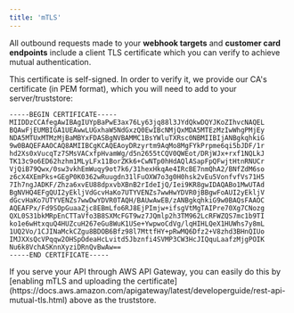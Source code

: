```yaml
---
title: 'mTLS'
---
```


All outbound requests made to your **webhook targets** and **customer card endpoints** include a client TLS certificate which you can verify to achieve mutual authentication.

This certificate is self-signed. In order to verify it, we provide our CA's certificate (in PEM format), which you will need to add to your server/truststore:

```
-----BEGIN CERTIFICATE-----
MIIDDzCCAfegAwIBAgIUYpBaPwE3ax76Ly63jq88l3JYdQkwDQYJKoZIhvcNAQEL
BQAwFjEUMBIGA1UEAwwLUGxhaW5NdGxzQ0EwIBcNMjQxMDA5MTEzMzIwWhgPMjEy
NDA5MTUxMTMzMjBaMBYxFDASBgNVBAMMC1BsYWluTXRsc0NBMIIBIjANBgkqhkiG
9w0BAQEFAAOCAQ8AMIIBCgKCAQEAoyDRzyrtm9AqMo8MgFYkPrpme6qi5bJDF/1r
hd2Xs0xVucqTz7SMsVACxfpHvamWg/d5n2655tCQV0QWEot/DRjWJx+rxf1NQLkJ
TK13c9o6ED62hzhm1MLyLFx11BorZKk6+CwNTp0hHdAQlASapFpQFwjtHtnRNUCr
VjQiB79Qwx/0sw3vkhEmWuqy9ot7k6/31hexHkqAe4IRcBE7nmQhA2/BNfZdM6so
z6cX4XEmPks+GEgP0K0362wRuugdn31lFuOXW7o3g0H0hsk2vEu5VonfvfVs71H5
7Ih7ngJADKF/Zhza6xvEU88dpxvbXBnB2rIdeIjQ/Iei9KR8gwIDAQABo1MwUTAd
BgNVHQ4EFgQUI2yEkljVdGcvHaKo7UTYVENZs7wwHwYDVR0jBBgwFoAUI2yEkljV
dGcvHaKo7UTYVENZs7wwDwYDVR0TAQH/BAUwAwEB/zANBgkqhkiG9w0BAQsFAAOC
AQEAFPx/Fd9SOpGuaaZjc8EBmLfo6RJ8EjPImjw+ifsgVtMgTAIPre70Xg7CNozg
QXL0S31bkMRpEnCTTaVfo3B8SXMcFGT9wz7JQmlp2h3TM962LcRFWZQS7mc1b9TI
ko1e6wHtxquQ4HUZcuH267eGu8WuK1USe+YwpwoCdVg/lqHIHLQeX1HUWhs7y8mL
1UQ2Vo/1CJINaMckCZgu8BDOB6Bfz98l7MttfHY+pRwMQ6Dfz2+V8zhd3BHnQIUo
IMJXXsQcVPqqw2OHSpOdeaHcLvitd5Jbznfi4SVMP3CW3HcJIQquLaafzMjgPOIK
Nu6k8VchASKnnXyziDRnQvBwAw==
-----END CERTIFICATE-----
```

<Info>
  If you serve your API through AWS API Gateway, you can easily do this by [enabling mTLS and
  uploading the
  certificate](https://docs.aws.amazon.com/apigateway/latest/developerguide/rest-api-mutual-tls.html)
  above as the truststore.
</Info>
